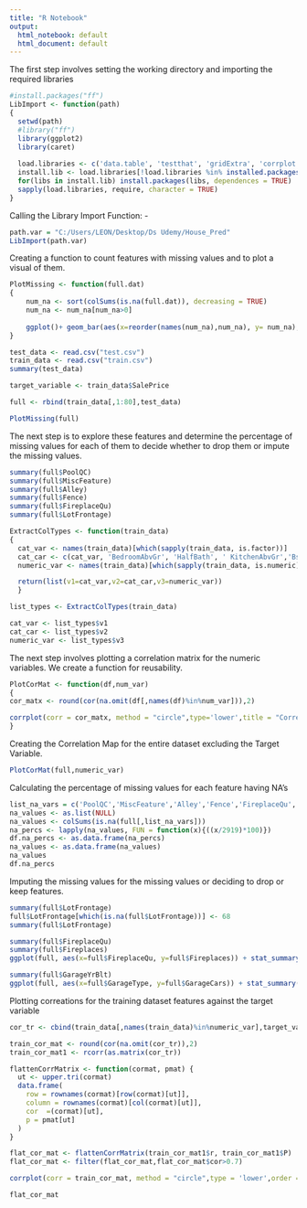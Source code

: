 ```yaml
---
title: "R Notebook"
output:
  html_notebook: default
  html_document: default
---
```

The first step involves setting the working directory and importing the required libraries
```r
#install.packages("ff")
LibImport <- function(path)
{
  setwd(path)
  #library("ff")
  library(ggplot2)
  library(caret)
  
  load.libraries <- c('data.table', 'testthat', 'gridExtra', 'corrplot', 'GGally', 'ggplot2', 'e1071', 'dplyr','Hmisc')
  install.lib <- load.libraries[!load.libraries %in% installed.packages()]
  for(libs in install.lib) install.packages(libs, dependences = TRUE)
  sapply(load.libraries, require, character = TRUE)
}
```

Calling the Library Import Function: - 
```r
path.var = "C:/Users/LEON/Desktop/Ds Udemy/House_Pred"
LibImport(path.var)
```

Creating a function to count features with missing values and to plot a visual of them.
```r
PlotMissing <- function(full.dat)
{
    num_na <- sort(colSums(is.na(full.dat)), decreasing = TRUE)
    num_na <- num_na[num_na>0]
    
    ggplot()+ geom_bar(aes(x=reorder(names(num_na),num_na), y= num_na),stat = 'identity')+xlab("Variables with Missing Values")+ylab("Number of missing values")+coord_flip()
}
```


```r
test_data <- read.csv("test.csv")
train_data <- read.csv("train.csv")
summary(test_data)

target_variable <- train_data$SalePrice

full <- rbind(train_data[,1:80],test_data)

PlotMissing(full)
```

The next step is to explore these features and determine the percentage of missing values for each of them to decide whether to drop them or impute the missing values.
```r
summary(full$PoolQC)
summary(full$MiscFeature)
summary(full$Alley)
summary(full$Fence)
summary(full$FireplaceQu)
summary(full$LotFrontage)
```

```r
ExtractColTypes <- function(train_data)
{
  cat_var <- names(train_data)[which(sapply(train_data, is.factor))]
  cat_car <- c(cat_var, 'BedroomAbvGr', 'HalfBath', ' KitchenAbvGr','BsmtFullBath', 'BsmtHalfBath', 'MSSubClass')
  numeric_var <- names(train_data)[which(sapply(train_data, is.numeric))]

  return(list(v1=cat_var,v2=cat_car,v3=numeric_var))
  }

list_types <- ExtractColTypes(train_data)

cat_var <- list_types$v1
cat_car <- list_types$v2
numeric_var <- list_types$v3
```


The next step involves plotting a correlation matrix for the numeric variables. We create a function for reusability.
```r
PlotCorMat <- function(df,num_var)
{
cor_matx <- round(cor(na.omit(df[,names(df)%in%num_var])),2)

corrplot(corr = cor_matx, method = "circle",type='lower',title = "Correlation plot of Numeric Variables",addCoefasPercent=TRUE,order = "FPC",tl.cex = 0.6,tl.srt = 45,tl.col ='black')
}
```

Creating the Correlation Map for the entire dataset excluding the Target Variable.
```r
PlotCorMat(full,numeric_var)
```

Calculating the percentage of missing values for each feature having NA's
```r
list_na_vars = c('PoolQC','MiscFeature','Alley','Fence','FireplaceQu','LotFrontage','GarageYrBlt','GarageQual','GarageFinish','GarageCond','GarageType')
na_values <- as.list(NULL)
na_values <- colSums(is.na(full[,list_na_vars]))
na_percs <- lapply(na_values, FUN = function(x){((x/2919)*100)})
df.na_percs <- as.data.frame(na_percs)
na_values <- as.data.frame(na_values)
na_values
df.na_percs
```


Imputing the missing values for the missing values or deciding to drop or keep features.
```r
summary(full$LotFrontage)
full$LotFrontage[which(is.na(full$LotFrontage))] <- 68
summary(full$LotFrontage)

summary(full$FireplaceQu)
summary(full$Fireplaces)
ggplot(full, aes(x=full$FireplaceQu, y=full$Fireplaces)) + stat_summary(fun.y ="length", geom="bar")

summary(full$GarageYrBlt)
ggplot(full, aes(x=full$GarageType, y=full$GarageCars)) + stat_summary(fun.y ="length", geom="bar")
```

Plotting correations for the training dataset features against the target variable
```r
cor_tr <- cbind(train_data[,names(train_data)%in%numeric_var],target_variable)

train_cor_mat <- round(cor(na.omit(cor_tr)),2)
train_cor_mat1 <- rcorr(as.matrix(cor_tr))

flattenCorrMatrix <- function(cormat, pmat) {
  ut <- upper.tri(cormat)
  data.frame(
    row = rownames(cormat)[row(cormat)[ut]],
    column = rownames(cormat)[col(cormat)[ut]],
    cor  =(cormat)[ut],
    p = pmat[ut]
  )
}

flat_cor_mat <- flattenCorrMatrix(train_cor_mat1$r, train_cor_mat1$P)
flat_cor_mat <- filter(flat_cor_mat,flat_cor_mat$cor>0.7)

corrplot(corr = train_cor_mat, method = "circle",type = 'lower',order = 'FPC',title = "Correlation plot of Training Numeric Variables and Target Variable",tl.col = "black",tl.cex = 0.6,tl.offset=0.5 ,tl.srt = 45,diag=TRUE)

flat_cor_mat
```

